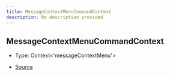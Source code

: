 ```yaml
---
title: MessageContextMenuCommandContext
description: No description provided
---
```


## MessageContextMenuCommandContext

- Type: Context\<'messageContextMenu'>

- [Source](https://github.com/underctrl-io/commandkit/blob/98b939d6fdf8beaae597b4dc0351a139da52ee8d/packages/commandkit/src/app/commands/Context.ts#L75)